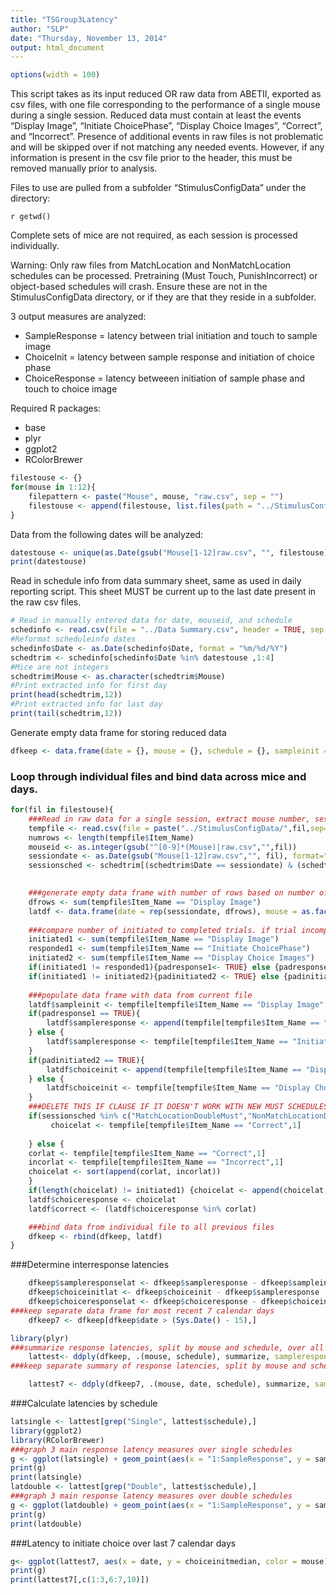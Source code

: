 ```yaml
---
title: "TSGroup3Latency"
author: "SLP"
date: "Thursday, November 13, 2014"
output: html_document
---
```

```r
options(width = 100)
```
This script takes as its input reduced OR raw data from ABETII, exported as csv files, with one file corresponding to the performance of a single mouse during a single session.  Reduced data must contain at least the events "Display Image", "Initiate ChoicePhase", "Display Choice Images", "Correct", and "Incorrect".  Presence of additional events in raw files is not problematic and will be skipped over if not matching any needed events.  However, if any information is present in the csv file prior to the header, this must be removed manually prior to analysis.

Files to use are pulled from a subfolder "StimulusConfigData" under the directory: 

`r getwd() ` 

Complete sets of mice are not required, as each session is processed individually.

Warning: Only raw files from MatchLocation and NonMatchLocation schedules can be processed.  Pretraining (Must Touch, PunishIncorrect) or object-based schedules will crash.  Ensure these are not in the StimulusConfigData directory, or if they are that they reside in a subfolder.

3 output measures are analyzed:

- SampleResponse = latency between trial initiation and touch to sample image
- ChoiceInit = latency between sample response and initiation of choice phase
- ChoiceResponse = latency betweeen initiation of sample phase and touch to choice image

Required R packages:

- base
- plyr
- ggplot2
- RColorBrewer


```r
filestouse <- {}
for(mouse in 1:12){
    filepattern <- paste("Mouse", mouse, "raw.csv", sep = "")
    filestouse <- append(filestouse, list.files(path = "../StimulusConfigData/", pattern = filepattern))
}
```

Data from the following dates will be analyzed:
```r
datestouse <- unique(as.Date(gsub("Mouse[1-12]raw.csv", "", filestouse), format = "%Y%m%d"))
print(datestouse)
```

Read in schedule info from data summary sheet, same as used in daily reporting script.  This sheet MUST be current up to the last date present in the raw csv files.  
```r
# Read in manually entered data for date, mouseid, and schedule
schedinfo <- read.csv(file = "../Data Summary.csv", header = TRUE, sep = ",", stringsAsFactors = FALSE)
#Reformat scheduleinfo dates
schedinfo$Date <- as.Date(schedinfo$Date, format = "%m/%d/%Y")
schedtrim <- schedinfo[schedinfo$Date %in% datestouse ,1:4]
#Mice are not integers
schedtrim$Mouse <- as.character(schedtrim$Mouse)
#Print extracted info for first day
print(head(schedtrim,12))
#Print extracted info for last day
print(tail(schedtrim,12))
```

Generate empty data frame for storing reduced data
```r
dfkeep <- data.frame(date = {}, mouse = {}, schedule = {}, sampleinit = {}, sampleresponse = {}, choiceinit = {}, choiceresponse = {}, correct = {})
```

### Loop through individual files and bind data across mice and days.

```r
for(fil in filestouse){
    ###Read in raw data for a single session, extract mouse number, session date, and schedule
    tempfile <- read.csv(file = paste("../StimulusConfigData/",fil,sep=""), header = TRUE, stringsAsFactors = FALSE)
    numrows <- length(tempfile$Item_Name)
    mouseid <- as.integer(gsub("^[0-9]*(Mouse)|raw.csv","",fil))
    sessiondate <- as.Date(gsub("Mouse[1-12]raw.csv","", fil), format="%Y%m%d")
    sessionsched <- schedtrim[(schedtrim$Date == sessiondate) & (schedtrim$Mouse == mouseid),4]    

    
    ###generate empty data frame with number of rows based on number of trials initiated
    dfrows <- sum(tempfile$Item_Name == "Display Image")
    latdf <- data.frame(date = rep(sessiondate, dfrows), mouse = as.factor(mouseid), schedule = sessionsched, sampleinit = "", sampleresponse = "", choiceinit = "", choiceresponse = "", correct = "")
    
    ###compare number of initiated to completed trials. if trial incomplete then set all remaining timestamps for final trial to 3600
    initiated1 <- sum(tempfile$Item_Name == "Display Image")
    responded1 <- sum(tempfile$Item_Name == "Initiate ChoicePhase")
    initiated2 <- sum(tempfile$Item_Name == "Display Choice Images")
    if(initiated1 != responded1){padresponse1<- TRUE} else {padresponse1<-FALSE}
    if(initiated1 != initiated2){padinitiated2 <- TRUE} else {padinitiated2<-FALSE}
    
    ###populate data frame with data from current file
    latdf$sampleinit <- tempfile[tempfile$Item_Name == "Display Image",1]
    if(padresponse1 == TRUE){
        latdf$sampleresponse <- append(tempfile[tempfile$Item_Name == "Initiate ChoicePhase",1],3600)
    } else {
        latdf$sampleresponse <- tempfile[tempfile$Item_Name == "Initiate ChoicePhase",1]
    }
    if(padinitiated2 == TRUE){
        latdf$choiceinit <- append(tempfile[tempfile$Item_Name == "Display Choice Images",1], 3600)
    } else {
        latdf$choiceinit <- tempfile[tempfile$Item_Name == "Display Choice Images",1]
    }
    ###DELETE THIS IF CLAUSE IF IT DOESN'T WORK WITH NEW MUST SCHEDULES###
    if(sessionsched %in% c("MatchLocationDoubleMust","NonMatchLocationDoubleMust")){
         choicelat <- tempfile[tempfile$Item_Name == "Correct",1]
         
    } else {
    corlat <- tempfile[tempfile$Item_Name == "Correct",1]
    incorlat <- tempfile[tempfile$Item_Name == "Incorrect",1]
    choicelat <- sort(append(corlat, incorlat))
    }
    if(length(choicelat) != initiated1) {choicelat <- append(choicelat, 3600)}
    latdf$choiceresponse <- choicelat
    latdf$correct <- (latdf$choiceresponse %in% corlat)

    ###bind data from individual file to all previous files
    dfkeep <- rbind(dfkeep, latdf)
}
```
    
###Determine interresponse latencies
```r
    dfkeep$sampleresponselat <- dfkeep$sampleresponse - dfkeep$sampleinit
    dfkeep$choiceinitlat <- dfkeep$choiceinit - dfkeep$sampleresponse
    dfkeep$choiceresponselat <- dfkeep$choiceresponse - dfkeep$choiceinit
###keep separate data frame for most recent 7 calendar days
    dfkeep7 <- dfkeep[dfkeep$date > (Sys.Date() - 15),]

library(plyr)
###summarize response latencies, split by mouse and schedule, over all time
    lattest<- ddply(dfkeep, .(mouse, schedule), summarize, sampleresponsemean = mean(sampleresponselat), sampleresponsemedian = median(sampleresponselat), choiceinitmean = mean(choiceinitlat), choiceinitmedian = median(choiceinitlat), choiceresponsemean = mean(choiceresponselat), choiceresponsemedian = median(choiceresponselat), totaltrials = length(sampleinit))
###keep separate summary of response latencies, split by mouse and schedule, for last 7 calendar days

    lattest7 <- ddply(dfkeep7, .(mouse, date, schedule), summarize, sampleresponsemean = mean(sampleresponselat), sampleresponsemedian = median(sampleresponselat), choiceinitmean = mean(choiceinitlat), choiceinitmedian = median(choiceinitlat), choiceresponsemean = mean(choiceresponselat), choiceresponsemedian = median(choiceresponselat), totaltrials = length(sampleinit))

```

###Calculate latencies by schedule
```r
latsingle <- lattest[grep("Single", lattest$schedule),]
library(ggplot2)
library(RColorBrewer)
###graph 3 main response latency measures over single schedules
g <- ggplot(latsingle) + geom_point(aes(x = "1:SampleResponse", y = sampleresponsemedian, color = schedule), position = position_jitter(w = 0.1), size = 4) + geom_point(aes(x = "2:ChoiceInit", y = choiceinitmedian, color = schedule), position = position_jitter(w = 0.1), size = 4) + geom_point(aes(x = "3:Choice Response", y = choiceresponsemedian, color = schedule), position = position_jitter(w = 0.1), size = 4) + xlab(label = "") + ylab("Median Latency (s)") + ggtitle("Median Response Latencies Across All Sessions")
print(g)
print(latsingle)
latdouble <- lattest[grep("Double", lattest$schedule),]
###graph 3 main response latency measures over double schedules
g <- ggplot(latdouble) + geom_point(aes(x = "1:SampleResponse", y = sampleresponsemedian, color = schedule), position = position_jitter(w = 0.1), size = 4) + geom_point(aes(x = "2:ChoiceInit", y = choiceinitmedian, color = schedule), position = position_jitter(w = 0.1), size = 4) + geom_point(aes(x = "3:Choice Response", y = choiceresponsemedian, color = schedule), position = position_jitter(w = 0.1), size = 4) + xlab(label = "") + ylab("Median Latency (s)") + ggtitle("Median Response Latencies Across All Sessions")
print(g)
print(latdouble)
```

###Latency to initiate choice over last 7 calendar days
```r
g<- ggplot(lattest7, aes(x = date, y = choiceinitmedian, color = mouse)) + geom_point(position = position_jitter(w=0.1), size = 4) + scale_color_brewer(type = "qual", palette = "Paired") + ylab("Median latency to initiate choice (s)")
print(g)
print(lattest7[,c(1:3,6:7,10)])
```
